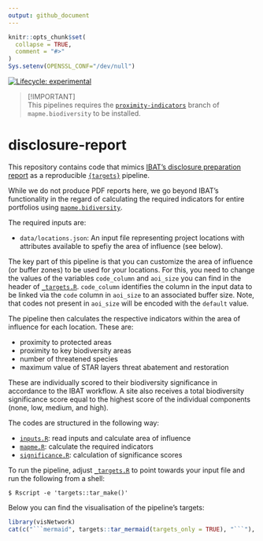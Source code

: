 ```yaml
---
output: github_document
---
```


<!-- README.md is generated from README.Rmd. Please edit that file -->

```r
knitr::opts_chunk$set(
  collapse = TRUE,
  comment = "#>"
)
Sys.setenv(OPENSSL_CONF="/dev/null")
```


<!-- badges: start -->
[![Lifecycle: experimental](https://img.shields.io/badge/lifecycle-experimental-orange.svg)](https://www.tidyverse.org/lifecycle/#experimental)
<!-- badges: end -->


> [!IMPORTANT]  
> This pipelines requires the [`proximity-indicators`](https://github.com/mapme-initiative/mapme.biodiversity/tree/proximity-indicators) 
> branch of `mapme.biodiversity` to be installed.


# disclosure-report

This repository contains code that mimics [IBAT's disclosure preparation report](https://www.ibat-alliance.org/sample-downloads) as a reproducible 
[`{targets}`](https://books.ropensci.org/targets/) pipeline.

While we do not produce PDF reports here, we go beyond IBAT's functionality in
the regard of calculating the required indicators for entire portfolios using
[`mapme.bidiversity`](https://github.com/mapme-initiative/mapme.biodiversity).

The required inputs are:

- `data/locations.json`: An input file representing project locations with
attributes available to spefiy the area of influence (see below).

The key part of this pipeline is that you can customize the area of influence 
(or buffer zones) to be used for your locations. For this, you need to
change the values of the variables `code_column` and `aoi_size` you can find
in the header of [`_targets.R`](_targets.R). `code_column` identifies the 
column in the input data to be linked via the `code` column in `aoi_size` 
to an associated buffer size. Note, that codes not present in `aoi_size` will
be encoded with the `default` value.

The pipeline then calculates the respective indicators within the area of influence 
for each location. These are:

- proximity to protected areas
- proximity to key biodiversity areas
- number of threatened species
- maximum value of STAR layers threat abatement and restoration

These are individually scored to their biodiversity significance in accordance
to the IBAT workflow. A site also receives a total biodiversity significance score
equal to the highest score of the individual components (none, low, medium, and high).

The codes are structured in the following way:

- [`inputs.R`](R/inputs.R): read inputs and calculate area of influence
- [`mapme.R`](R/mapme.R): calculate the required indicators
- [`significance.R`](R/significance.R): calculation of significance scores

To run the pipeline, adjust [`_targets.R`](_targets.R) to point towards your
input file and run the following from a shell:

```shell
$ Rscript -e 'targets::tar_make()'
```

Below you can find the visualisation of the pipeline's targets:

```r
library(visNetwork)
cat(c("```mermaid", targets::tar_mermaid(targets_only = TRUE), "```"), sep = "\n")
```

